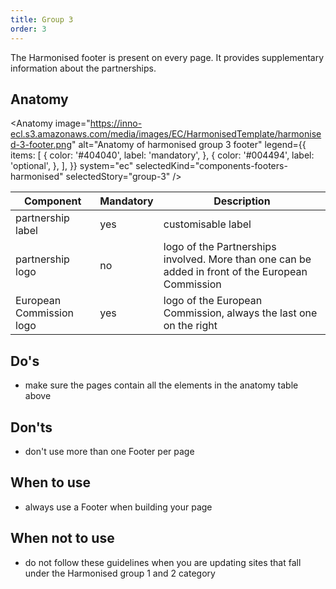 ```yaml
---
title: Group 3
order: 3
---
```



<Paragraph size="lead">
  The Harmonised footer is present on every page. It provides supplementary
  information about the partnerships.
</Paragraph>

## Anatomy

<Anatomy
  image="https://inno-ecl.s3.amazonaws.com/media/images/EC/HarmonisedTemplate/harmonised-3-footer.png"
  alt="Anatomy of harmonised group 3 footer"
  legend={{
    items: [
      {
        color: '#404040',
        label: 'mandatory',
      },
      {
        color: '#004494',
        label: 'optional',
      },
    ],
  }}
  system="ec"
  selectedKind="components-footers-harmonised"
  selectedStory="group-3"
/>

| Component                | Mandatory | Description                                                                                       |
| ------------------------ | --------- | ------------------------------------------------------------------------------------------------- |
| partnership label        | yes       | customisable label                                                                                |
| partnership logo         | no        | logo of the Partnerships involved. More than one can be added in front of the European Commission |
| European Commission logo | yes       | logo of the European Commission, always the last one on the right                                 |

## Do's

- make sure the pages contain all the elements in the anatomy table above

## Don'ts

- don't use more than one Footer per page

## When to use

- always use a Footer when building your page

## When not to use

- do not follow these guidelines when you are updating sites that fall under the <Link to="/ec/harmonised-templates/group1/">Harmonised group 1</Link> and <Link to="/ec/harmonised-templates/group2/">2</Link> category
